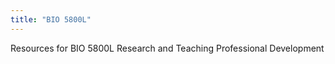 ```yaml
---
title: "BIO 5800L"
---
```



Resources for BIO 5800L Research and Teaching Professional Development
